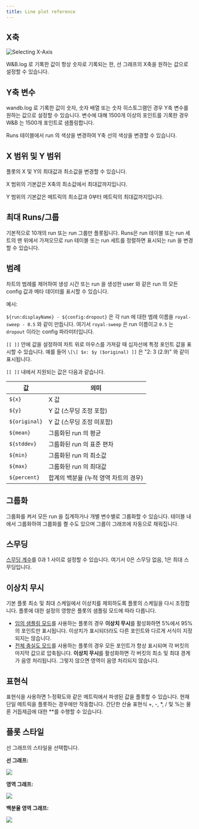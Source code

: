 ```yaml
---
title: Line plot reference
---
```


## X축

<Frame>
    <img src="/images/app_ui/reference_x_axis.png" alt="Selecting X-Axis"  />
</Frame>

W&B.log 로 기록한 값이 항상 숫자로 기록되는 한, 선 그래프의 X축을 원하는 값으로 설정할 수 있습니다.

## Y축 변수

wandb.log 로 기록한 값이 숫자, 숫자 배열 또는 숫자 히스토그램인 경우 Y축 변수를 원하는 값으로 설정할 수 있습니다. 변수에 대해 1500개 이상의 포인트를 기록한 경우 W&B 는 1500개 포인트로 샘플링합니다.

<Note>
Runs 테이블에서 run 의 색상을 변경하여 Y축 선의 색상을 변경할 수 있습니다.
</Note>

## X 범위 및 Y 범위

플롯의 X 및 Y의 최대값과 최소값을 변경할 수 있습니다.

X 범위의 기본값은 X축의 최소값에서 최대값까지입니다.

Y 범위의 기본값은 메트릭의 최소값과 0부터 메트릭의 최대값까지입니다.

## 최대 Runs/그룹

기본적으로 10개의 run 또는 run 그룹만 플롯됩니다. Runs은 run 테이블 또는 run 세트의 맨 위에서 가져오므로 run 테이블 또는 run 세트를 정렬하면 표시되는 run 을 변경할 수 있습니다.

## 범례

차트의 범례를 제어하여 생성 시간 또는 run 을 생성한 user 와 같은 run 의 모든 config 값과 메타 데이터를 표시할 수 있습니다.

예시:

`${run:displayName} - ${config:dropout}` 은 각 run 에 대한 범례 이름을 `royal-sweep - 0.5` 와 같이 만듭니다. 여기서 `royal-sweep` 은 run 이름이고 `0.5` 는 `dropout` 이라는 config 파라미터입니다.

`[[ ]]` 안에 값을 설정하여 차트 위로 마우스를 가져갈 때 십자선에 특정 포인트 값을 표시할 수 있습니다. 예를 들어 `\[\[ $x: $y ($original) ]]` 은 "2: 3 (2.9)" 와 같이 표시됩니다.

`[[ ]]` 내에서 지원되는 값은 다음과 같습니다.

| 값           | 의미                                         |
| ------------- | ------------------------------------------- |
| `${x}`        | X 값                                         |
| `${y}`        | Y 값 (스무딩 조정 포함)                       |
| `${original}` | Y 값 (스무딩 조정 미포함)                    |
| `${mean}`     | 그룹화된 run 의 평균                          |
| `${stddev}`   | 그룹화된 run 의 표준 편차                       |
| `${min}`      | 그룹화된 run 의 최소값                         |
| `${max}`      | 그룹화된 run 의 최대값                         |
| `${percent}`  | 합계의 백분율 (누적 영역 차트의 경우)           |

## 그룹화

그룹화를 켜서 모든 run 을 집계하거나 개별 변수별로 그룹화할 수 있습니다. 테이블 내에서 그룹화하여 그룹화를 켤 수도 있으며 그룹이 그래프에 자동으로 채워집니다.

## 스무딩

[스무딩 계수](/ko/models/support/formula_smoothing_algorithm/)를 0과 1 사이로 설정할 수 있습니다. 여기서 0은 스무딩 없음, 1은 최대 스무딩입니다.

## 이상치 무시

기본 플롯 최소 및 최대 스케일에서 이상치를 제외하도록 플롯의 스케일을 다시 조정합니다. 플롯에 대한 설정의 영향은 플롯의 샘플링 모드에 따라 다릅니다.

- [임의 샘플링 모드](/ko/models/app/features/panels/line-plot/sampling/#random-sampling)를 사용하는 플롯의 경우 **이상치 무시**를 활성화하면 5%에서 95%의 포인트만 표시됩니다. 이상치가 표시되더라도 다른 포인트와 다르게 서식이 지정되지는 않습니다.
- [전체 충실도 모드](/ko/models/app/features/panels/line-plot/sampling/#full-fidelity)를 사용하는 플롯의 경우 모든 포인트가 항상 표시되며 각 버킷의 마지막 값으로 압축됩니다. **이상치 무시**를 활성화하면 각 버킷의 최소 및 최대 경계가 음영 처리됩니다. 그렇지 않으면 영역이 음영 처리되지 않습니다.

## 표현식

표현식을 사용하면 1-정확도와 같은 메트릭에서 파생된 값을 플롯할 수 있습니다. 현재 단일 메트릭을 플롯하는 경우에만 작동합니다. 간단한 산술 표현식 +, -, \*, / 및 %는 물론 거듭제곱에 대한 \*\*를 수행할 수 있습니다.

## 플롯 스타일

선 그래프의 스타일을 선택합니다.

**선 그래프:**

<Frame>
    <img src="/images/app_ui/plot_style_line_plot.png"  />
</Frame>

**영역 그래프:**

<Frame>
    <img src="/images/app_ui/plot_style_area_plot.png"  />
</Frame>

**백분율 영역 그래프:**

<Frame>
    <img src="/images/app_ui/plot_style_percentage_plot.png"  />
</Frame>
